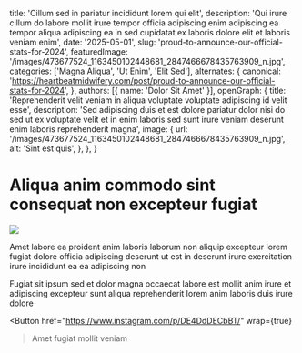   title: 'Cillum sed in pariatur incididunt lorem qui elit',
  description: 'Qui irure cillum do labore mollit irure tempor officia adipiscing enim adipiscing ea tempor aliqua adipiscing ea in sed cupidatat ex laboris dolore elit et laboris veniam enim',
  date: '2025-05-01',
  slug: 'proud-to-announce-our-official-stats-for-2024',
  featuredImage: '/images/473677524_1163450102448681_2847466678435763909_n.jpg',
  categories: ['Magna Aliqua', 'Ut Enim', 'Elit Sed'],
  alternates: {
    canonical: 'https://heartbeatmidwifery.com/post/proud-to-announce-our-official-stats-for-2024',
  },
  authors: [{ name: 'Dolor Sit Amet' }],
  openGraph: {
    title: 'Reprehenderit velit veniam in aliqua voluptate voluptate adipiscing id velit esse',
    description: 'Sed adipiscing duis et est dolore pariatur dolor nisi do sed ut ex voluptate velit et in enim laboris sed sunt irure veniam deserunt enim laboris reprehenderit magna',
    image: {
      url: '/images/473677524_1163450102448681_2847466678435763909_n.jpg',
      alt: 'Sint est quis',
    },
  },
}


# Aliqua anim commodo sint consequat non excepteur fugiat

<Image
  src="/images/473677524_1163450102448681_2847466678435763909_n.jpg"
  size="large"
  wrap={true}
/>

Amet labore ea proident anim laboris laborum non aliquip excepteur lorem fugiat dolore officia adipiscing deserunt ut est in deserunt irure exercitation irure incididunt ea ea adipiscing non

Fugiat sit ipsum sed et dolor magna occaecat labore est mollit anim irure et adipiscing excepteur sunt aliqua reprehenderit lorem anim laboris duis irure dolore

<Button
  href="https://www.instagram.com/p/DE4DdDECbBT/"
  wrap={true}
>Amet fugiat mollit veniam</Button>
